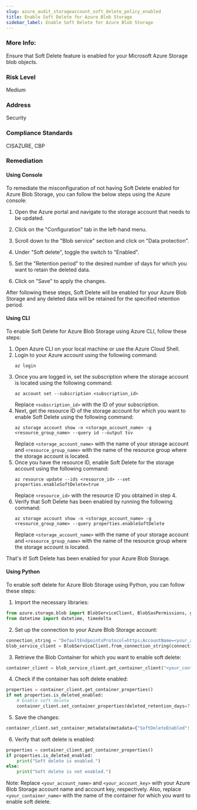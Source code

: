 ```yaml
---
slug: azure_audit_storageaccount_soft_delete_policy_enabled
title: Enable Soft Delete for Azure Blob Storage
sidebar_label: Enable Soft Delete for Azure Blob Storage
---
```


### More Info:

Ensure that Soft Delete feature is enabled for your Microsoft Azure Storage blob objects.

### Risk Level

Medium

### Address

Security

### Compliance Standards

CISAZURE, CBP
### Remediation

#### Using Console

To remediate the misconfiguration of not having Soft Delete enabled for Azure Blob Storage, you can follow the below steps using the Azure console:

1. Open the Azure portal and navigate to the storage account that needs to be updated.

2. Click on the "Configuration" tab in the left-hand menu.

3. Scroll down to the "Blob service" section and click on "Data protection".

4. Under "Soft delete", toggle the switch to "Enabled".

5. Set the "Retention period" to the desired number of days for which you want to retain the deleted data.

6. Click on "Save" to apply the changes.

After following these steps, Soft Delete will be enabled for your Azure Blob Storage and any deleted data will be retained for the specified retention period.

#### Using CLI

To enable Soft Delete for Azure Blob Storage using Azure CLI, follow these steps:

1. Open Azure CLI on your local machine or use the Azure Cloud Shell.
2. Login to your Azure account using the following command:
   ```
   az login
   ```
3. Once you are logged in, set the subscription where the storage account is located using the following command:
   ```
   az account set --subscription <subscription_id>
   ```
   Replace `<subscription_id>` with the ID of your subscription.
4. Next, get the resource ID of the storage account for which you want to enable Soft Delete using the following command:
   ```
   az storage account show -n <storage_account_name> -g <resource_group_name> --query id --output tsv
   ```
   Replace `<storage_account_name>` with the name of your storage account and `<resource_group_name>` with the name of the resource group where the storage account is located.
5. Once you have the resource ID, enable Soft Delete for the storage account using the following command:
   ```
   az resource update --ids <resource_id> --set properties.enableSoftDelete=true
   ```
   Replace `<resource_id>` with the resource ID you obtained in step 4.
6. Verify that Soft Delete has been enabled by running the following command:
   ```
   az storage account show -n <storage_account_name> -g <resource_group_name> --query properties.enableSoftDelete
   ```
   Replace `<storage_account_name>` with the name of your storage account and `<resource_group_name>` with the name of the resource group where the storage account is located.

That's it! Soft Delete has been enabled for your Azure Blob Storage.

#### Using Python

To enable soft delete for Azure Blob Storage using Python, you can follow these steps:

1. Import the necessary libraries:

```python
from azure.storage.blob import BlobServiceClient, BlobSasPermissions, generate_blob_sas
from datetime import datetime, timedelta
```

2. Set up the connection to your Azure Blob Storage account:

```python
connection_string = "DefaultEndpointsProtocol=https;AccountName=<your_account_name>;AccountKey=<your_account_key>;EndpointSuffix=core.windows.net"
blob_service_client = BlobServiceClient.from_connection_string(connection_string)
```

3. Retrieve the Blob Container for which you want to enable soft delete:

```python
container_client = blob_service_client.get_container_client("<your_container_name>")
```

4. Check if the container has soft delete enabled:

```python
properties = container_client.get_container_properties()
if not properties.is_deleted_enabled:
    # Enable soft delete
    container_client.set_container_properties(deleted_retention_days=7, is_deleted_enabled=True)
```

5. Save the changes:

```python
container_client.set_container_metadata(metadata={"SoftDeleteEnabled": "True"})
```

6. Verify that soft delete is enabled:

```python
properties = container_client.get_container_properties()
if properties.is_deleted_enabled:
    print("Soft delete is enabled.")
else:
    print("Soft delete is not enabled.")
```

Note: Replace `<your_account_name>` and `<your_account_key>` with your Azure Blob Storage account name and account key, respectively. Also, replace `<your_container_name>` with the name of the container for which you want to enable soft delete.



